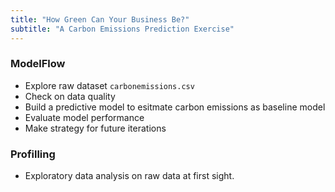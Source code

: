 ```yaml
---
title: "How Green Can Your Business Be?"
subtitle: "A Carbon Emissions Prediction Exercise"
---
```


### ModelFlow

- Explore raw dataset `carbonemissions.csv`
- Check on data quality
- Build a predictive model to esitmate carbon emissions as baseline model
- Evaluate model performance
- Make strategy for future iterations


### Profilling

- Exploratory data analysis on raw data at first sight.
